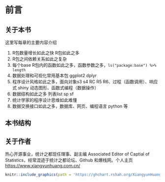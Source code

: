 # 前言 {#preface .unnumbered}

## 关于本书 {#what-talk-about .unnumbered}

这里写每章的主要内容介绍

1. R包数量增长如此之快  R包如此之多
2. R包之间依赖关系如此之复杂
3. 每个base R包内的函数如此之多，函数参数之多，`ls("package:base") %>% length`
4. 数据处理和可视化常用基本包  ggplot2  dplyr 
5. 程序设计风格如此之多，面向对象s3 s4 RC R5 R6、过程（函数调用）、响应式 shiny 动态图形、函数式编程（数据操作）
6. 数据结构如此之多  列表list sp sf 
7. 统计学家的程序设计思维如此难懂
8. 数据交换接口如此之多，数据库、网页、编程语言 python 等 


## 本书结构 {#structure-of-book .unnumbered}



## 关于作者 {#about-author .unnumbered}

热心开源事业，统计之都现任理事、副主编 Associated Editor of Captial of Statistics，经常混迹于统计之都论坛、Github 和爆栈网。个人主页 <https://www.xiangyunhuang.com.cn/>

```r
knitr::include_graphics(path = 'https://ghchart.rshah.org/XiangyunHuang.svg')
```


